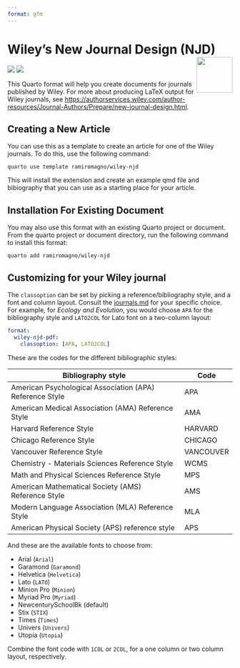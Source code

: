 ```yaml
---
format: gfm
---
```


# Wiley's New Journal Design (NJD) <img src="gfx/quarto.svg" align="right" height=80/>

[![](https://img.shields.io/badge/quarto%20extension-journal%20format-75aadb)](https://quarto.org/docs/journals/formats.html)
[![](https://img.shields.io/badge/lifecycle-experimental-orange.svg)](https://lifecycle.r-lib.org/articles/stages.html#experimental)

This Quarto format will help you create documents for journals published by Wiley. For more about producing LaTeX output for Wiley journals, see <https://authorservices.wiley.com/author-resources/Journal-Authors/Prepare/new-journal-design.html>.

## Creating a New Article

You can use this as a template to create an article for one of the Wiley journals. To do this, use the following command:

`quarto use template ramiromagno/wiley-njd`

This will install the extension and create an example qmd file and bibiography that you can use as a starting place for your article.

## Installation For Existing Document

You may also use this format with an existing Quarto project or document. From the quarto project or document directory, run the following command to install this format:

`quarto add ramiromagno/wiley-njd`

## Customizing for your Wiley journal

The `classoption` can be set by picking a reference/bibliography style, and a
font and column layout. Consult the [journals.md](journals.md) for your specific
choice. For example, for _Ecology and Evolution_, you would choose `APA` for the
bibliography style and `LATO2COL` for Lato font on a two-column layout:

```yml
format:
  wiley-njd-pdf:
    classoption: [APA, LATO2COL]
```

These are the codes for the different bibliographic styles:

| Bibliography style                                       | Code      |
| -------------------------------------------------------- | --------- |
| American Psychological Association (APA) Reference Style | APA       |
| American Medical Association (AMA) Reference Style       | AMA       |
| Harvard Reference Style                                  | HARVARD   |
| Chicago Reference Style                                  | CHICAGO   |
| Vancouver Reference Style                                | VANCOUVER |
| Chemistry - Materials Sciences Reference Style           | WCMS      |
| Math and Physical Sciences Reference Style               | MPS       |
| American Mathematical Society (AMS) Reference Style      | AMS       |
| Modern Language Association (MLA) Reference Style        | MLA       |
| American Physical Society (APS) reference style          | APS       |

And these are the available fonts to choose from:

- Arial (`Arial`)
- Garamond (`Garamond`)
- Helvetica (`Helvetica`)
- Lato (`LATO`)
- Minion Pro (`Minion`)
- Myriad Pro (`Myriad`)
- NewcenturySchoolBk (default)
- Stix (`STIX`)
- Times (`Times`)
- Univers (`Univers`)
- Utopia (`Utopia`)

Combine the font code with `1COL` or `2COL`, for a one column or two column
layout, respectively.

